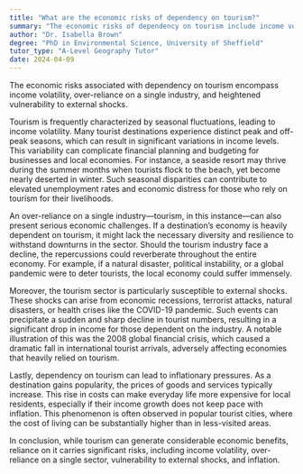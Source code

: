 ```yaml
---
title: "What are the economic risks of dependency on tourism?"
summary: "The economic risks of dependency on tourism include income volatility, over-reliance on a single industry, and vulnerability to external shocks."
author: "Dr. Isabella Brown"
degree: "PhD in Environmental Science, University of Sheffield"
tutor_type: "A-Level Geography Tutor"
date: 2024-04-09
---
```


The economic risks associated with dependency on tourism encompass income volatility, over-reliance on a single industry, and heightened vulnerability to external shocks.

Tourism is frequently characterized by seasonal fluctuations, leading to income volatility. Many tourist destinations experience distinct peak and off-peak seasons, which can result in significant variations in income levels. This variability can complicate financial planning and budgeting for businesses and local economies. For instance, a seaside resort may thrive during the summer months when tourists flock to the beach, yet become nearly deserted in winter. Such seasonal disparities can contribute to elevated unemployment rates and economic distress for those who rely on tourism for their livelihoods.

An over-reliance on a single industry—tourism, in this instance—can also present serious economic challenges. If a destination’s economy is heavily dependent on tourism, it might lack the necessary diversity and resilience to withstand downturns in the sector. Should the tourism industry face a decline, the repercussions could reverberate throughout the entire economy. For example, if a natural disaster, political instability, or a global pandemic were to deter tourists, the local economy could suffer immensely.

Moreover, the tourism sector is particularly susceptible to external shocks. These shocks can arise from economic recessions, terrorist attacks, natural disasters, or health crises like the COVID-19 pandemic. Such events can precipitate a sudden and sharp decline in tourist numbers, resulting in a significant drop in income for those dependent on the industry. A notable illustration of this was the 2008 global financial crisis, which caused a dramatic fall in international tourist arrivals, adversely affecting economies that heavily relied on tourism.

Lastly, dependency on tourism can lead to inflationary pressures. As a destination gains popularity, the prices of goods and services typically increase. This rise in costs can make everyday life more expensive for local residents, especially if their income growth does not keep pace with inflation. This phenomenon is often observed in popular tourist cities, where the cost of living can be substantially higher than in less-visited areas.

In conclusion, while tourism can generate considerable economic benefits, reliance on it carries significant risks, including income volatility, over-reliance on a single sector, vulnerability to external shocks, and inflation.
    
